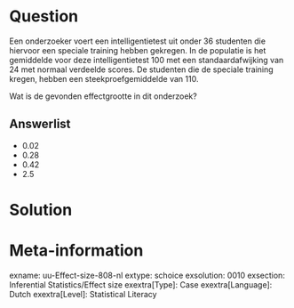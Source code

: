 Question
========
  
Een onderzoeker voert een intelligentietest uit onder 36 studenten die hiervoor een speciale training hebben gekregen. In de populatie is het gemiddelde voor deze intelligentietest 100 met een standaardafwijking van 24 met normaal verdeelde scores. De studenten die de speciale training kregen, hebben een steekproefgemiddelde van 110.


Wat is de gevonden effectgrootte in dit onderzoek?

  
Answerlist
----------
* 0.02
* 0.28
* 0.42
* 2.5


Solution
========

Meta-information
================
exname: uu-Effect-size-808-nl
extype: schoice
exsolution: 0010
exsection: Inferential Statistics/Effect size
exextra[Type]: Case
exextra[Language]: Dutch
exextra[Level]: Statistical Literacy
